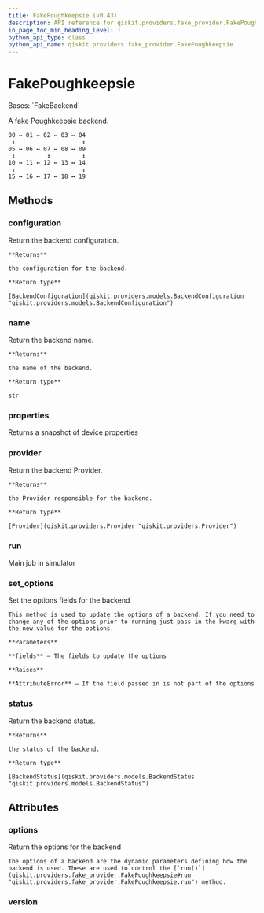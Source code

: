 ```yaml
---
title: FakePoughkeepsie (v0.43)
description: API reference for qiskit.providers.fake_provider.FakePoughkeepsie in qiskit v0.43
in_page_toc_min_heading_level: 1
python_api_type: class
python_api_name: qiskit.providers.fake_provider.FakePoughkeepsie
---
```


# FakePoughkeepsie

<Class id="qiskit.providers.fake_provider.FakePoughkeepsie" isDedicatedPage={true} github="https://github.com/qiskit/qiskit/tree/stable/0.24/qiskit/providers/fake_provider/backends/poughkeepsie/fake_poughkeepsie.py" signature="FakePoughkeepsie" modifiers="class">
  Bases: `FakeBackend`

  A fake Poughkeepsie backend.

  ```text
  00 ↔ 01 ↔ 02 ↔ 03 ↔ 04
   ↕                   ↕
  05 ↔ 06 ↔ 07 ↔ 08 ↔ 09
   ↕         ↕         ↕
  10 ↔ 11 ↔ 12 ↔ 13 ↔ 14
   ↕                   ↕
  15 ↔ 16 ↔ 17 ↔ 18 ↔ 19
  ```

  ## Methods

  <span id="qiskit-providers-fake-provider-fakepoughkeepsie-configuration" />

  ### configuration

  <Function id="qiskit.providers.fake_provider.FakePoughkeepsie.configuration" signature="FakePoughkeepsie.configuration()">
    Return the backend configuration.

    **Returns**

    the configuration for the backend.

    **Return type**

    [BackendConfiguration](qiskit.providers.models.BackendConfiguration "qiskit.providers.models.BackendConfiguration")
  </Function>

  <span id="qiskit-providers-fake-provider-fakepoughkeepsie-name" />

  ### name

  <Function id="qiskit.providers.fake_provider.FakePoughkeepsie.name" signature="FakePoughkeepsie.name()">
    Return the backend name.

    **Returns**

    the name of the backend.

    **Return type**

    str
  </Function>

  <span id="qiskit-providers-fake-provider-fakepoughkeepsie-properties" />

  ### properties

  <Function id="qiskit.providers.fake_provider.FakePoughkeepsie.properties" signature="FakePoughkeepsie.properties()">
    Returns a snapshot of device properties
  </Function>

  <span id="qiskit-providers-fake-provider-fakepoughkeepsie-provider" />

  ### provider

  <Function id="qiskit.providers.fake_provider.FakePoughkeepsie.provider" signature="FakePoughkeepsie.provider()">
    Return the backend Provider.

    **Returns**

    the Provider responsible for the backend.

    **Return type**

    [Provider](qiskit.providers.Provider "qiskit.providers.Provider")
  </Function>

  <span id="qiskit-providers-fake-provider-fakepoughkeepsie-run" />

  ### run

  <Function id="qiskit.providers.fake_provider.FakePoughkeepsie.run" signature="FakePoughkeepsie.run(run_input, **kwargs)">
    Main job in simulator
  </Function>

  <span id="qiskit-providers-fake-provider-fakepoughkeepsie-set-options" />

  ### set\_options

  <Function id="qiskit.providers.fake_provider.FakePoughkeepsie.set_options" signature="FakePoughkeepsie.set_options(**fields)">
    Set the options fields for the backend

    This method is used to update the options of a backend. If you need to change any of the options prior to running just pass in the kwarg with the new value for the options.

    **Parameters**

    **fields** – The fields to update the options

    **Raises**

    **AttributeError** – If the field passed in is not part of the options
  </Function>

  <span id="qiskit-providers-fake-provider-fakepoughkeepsie-status" />

  ### status

  <Function id="qiskit.providers.fake_provider.FakePoughkeepsie.status" signature="FakePoughkeepsie.status()">
    Return the backend status.

    **Returns**

    the status of the backend.

    **Return type**

    [BackendStatus](qiskit.providers.models.BackendStatus "qiskit.providers.models.BackendStatus")
  </Function>

  ## Attributes

  ### options

  <Attribute id="qiskit.providers.fake_provider.FakePoughkeepsie.options">
    Return the options for the backend

    The options of a backend are the dynamic parameters defining how the backend is used. These are used to control the [`run()`](qiskit.providers.fake_provider.FakePoughkeepsie#run "qiskit.providers.fake_provider.FakePoughkeepsie.run") method.
  </Attribute>

  ### version

  <Attribute id="qiskit.providers.fake_provider.FakePoughkeepsie.version" attributeValue="1" />
</Class>


